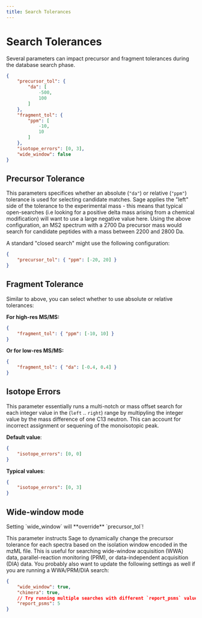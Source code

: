 ```yaml
---
title: Search Tolerances
---
```


# Search Tolerances

Several parameters can impact precursor and fragment tolerances during the database search phase.


```json copy
{
    "precursor_tol": {
        "da": [
            -500,
            100
        ]
    },
    "fragment_tol": {
        "ppm": [
            -10,
            10
        ]
    },
    "isotope_errors": [0, 3],
    "wide_window": false
}
```

## Precursor Tolerance

This parameters specifices whether an absolute (`"da"`) or relative (`"ppm"`) tolerance is used for selecting candidate matches. 
Sage applies the "left" side of the tolerance to the experimental mass - this means that typical open-searches (i.e looking for a positive delta mass arising from a chemical modification)
will want to use a large negative value here. Using the above configuration, an MS2 spectrum with a 2700 Da precursor mass would search for candidate peptides with a mass between 2200 and 2800 Da.

A standard "closed search" might use the following configuration:

```json filename="closed search" copy
{
    "precursor_tol": { "ppm": [-20, 20] }
}
```

## Fragment Tolerance

Similar to above, you can select whether to use absolute or relative tolerances:

**For high-res MS/MS:**
```json filename="High res MS/MS" copy
{
    "fragment_tol": { "ppm": [-10, 10] }
}
```

**Or for low-res MS/MS:**
```json filename="Low res MS/MS" copy
{
    "fragment_tol": { "da": [-0.4, 0.4] }
}
```

## Isotope Errors

This parameter essentially runs a multi-notch or mass offset search for each integer value in the (`left` .. `right`) range by multipyling the integer value by the mass difference of one C13 neutron.
This can account for incorrect assignment or sequening of the monoisotopic peak.

**Default value**:
```json copy
{
    "isotope_errors": [0, 0]
}
```

**Typical values**:
```json copy
{
    "isotope_errors": [0, 3]
}
```


## Wide-window mode


<Callout>
Setting `wide_window` will **override** `precursor_tol`!
</Callout>

This parameter instructs Sage to dynamically change the precursor tolerance for each spectra based on the isolation window encoded in the mzML file.
This is useful for searching wide-window acquisition (WWA) data, parallel-reaction monitoring (PRM), or data-independent acquisition (DIA) data.
You probably also want to update the following settings as well if you are running a WWA/PRM/DIA search:

```json copy
{
    "wide_window": true,
    "chimera": true,
    // Try running multiple searches with different `report_psms` values
    "report_psms": 5
}
```